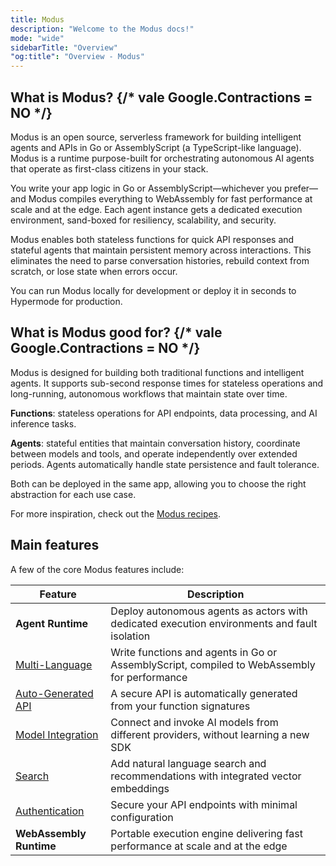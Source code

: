 ```yaml
---
title: Modus
description: "Welcome to the Modus docs!"
mode: "wide"
sidebarTitle: "Overview"
"og:title": "Overview - Modus"
---
```


## What is Modus? {/* vale Google.Contractions = NO */}

Modus is an open source, serverless framework for building intelligent agents
and APIs in Go or AssemblyScript (a TypeScript-like language). Modus is a
runtime purpose-built for orchestrating autonomous AI agents that operate as
first-class citizens in your stack.

You write your app logic in Go or AssemblyScript—whichever you prefer—and Modus
compiles everything to WebAssembly for fast performance at scale and at the
edge. Each agent instance gets a dedicated execution environment, sand-boxed for
resiliency, scalability, and security.

Modus enables both stateless functions for quick API responses and stateful
agents that maintain persistent memory across interactions. This eliminates the
need to parse conversation histories, rebuild context from scratch, or lose
state when errors occur.

You can run Modus locally for development or deploy it in seconds to Hypermode
for production.

## What is Modus good for? {/* vale Google.Contractions = NO */}

Modus is designed for building both traditional functions and intelligent
agents. It supports sub-second response times for stateless operations and
long-running, autonomous workflows that maintain state over time.

**Functions**: stateless operations for API endpoints, data processing, and AI
inference tasks.

**Agents**: stateful entities that maintain conversation history, coordinate
between models and tools, and operate independently over extended periods.
Agents automatically handle state persistence and fault tolerance.

Both can be deployed in the same app, allowing you to choose the right
abstraction for each use case.

For more inspiration, check out the
[Modus recipes](https://github.com/hypermodeinc/modus-recipes).

## Main features

A few of the core Modus features include:

| Feature                                     | Description                                                                                  |
| ------------------------------------------- | -------------------------------------------------------------------------------------------- |
| **Agent Runtime**                           | Deploy autonomous agents as actors with dedicated execution environments and fault isolation |
| [Multi-Language](/modus/project-structure)  | Write functions and agents in Go or AssemblyScript, compiled to WebAssembly for performance  |
| [Auto-Generated API](/modus/api-generation) | A secure API is automatically generated from your function signatures                        |
| [Model Integration](/modus/model-invoking)  | Connect and invoke AI models from different providers, without learning a new SDK            |
| [Search](/modus/search)                     | Add natural language search and recommendations with integrated vector embeddings            |
| [Authentication](/modus/authentication)     | Secure your API endpoints with minimal configuration                                         |
| **WebAssembly Runtime**                     | Portable execution engine delivering fast performance at scale and at the edge               |

